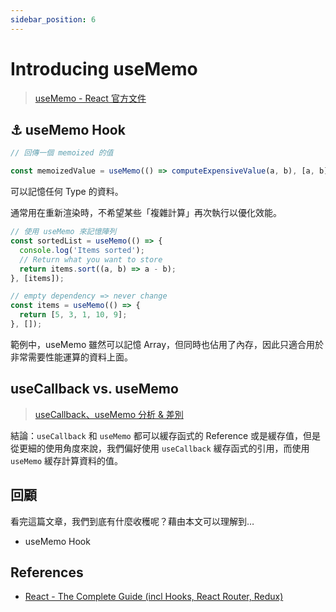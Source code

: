 ```yaml
---
sidebar_position: 6
---
```


# Introducing useMemo

> [useMemo - React 官方文件](https://zh-hant.reactjs.org/docs/hooks-reference.html#usememo)

## ⚓ useMemo Hook

```jsx
// 回傳一個 memoized 的值

const memoizedValue = useMemo(() => computeExpensiveValue(a, b), [a, b]);
```

可以記憶任何 Type 的資料。

通常用在重新渲染時，不希望某些「複雜計算」再次執行以優化效能。

```jsx
// 使用 useMemo 來記憶陣列
const sortedList = useMemo(() => {
  console.log('Items sorted');
  // Return what you want to store
  return items.sort((a, b) => a - b);
}, [items]);

// empty dependency => never change
const items = useMemo(() => {
  return [5, 3, 1, 10, 9];
}, []);
```

範例中，useMemo 雖然可以記憶 Array，但同時也佔用了內存，因此只適合用於非常需要性能運算的資料上面。

## useCallback vs. useMemo

> [useCallback、useMemo 分析 & 差別](https://juejin.cn/post/6844904001998176263)

結論：`useCallback` 和 `useMemo` 都可以緩存函式的 Reference 或是緩存值，但是從更細的使用角度來說，我們偏好使用 `useCallback` 緩存函式的引用，而使用 `useMemo` 緩存計算資料的值。

## 回顧

看完這篇文章，我們到底有什麼收穫呢？藉由本文可以理解到…

- useMemo Hook

## References

- [React - The Complete Guide (incl Hooks, React Router, Redux)](https://www.udemy.com/course/react-the-complete-guide-incl-redux/)
